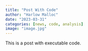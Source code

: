 ```yaml
---
title: "Post With Code"
author: "Harlow Malloc"
date: "2023-03-31"
categories: [news, code, analysis]
image: "image.jpg"
---
```


This is a post with executable code.
